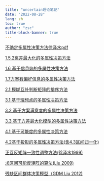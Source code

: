```yaml
---
title: "uncertain理论笔记"
date: "2022-08-28"
lang: zh
toc: true
author: "zsc"
title-block-banner: true
---
```


[不确定多属性决策方法徐泽水pdf](./posts/uncertain/2019-02-25不确定多属性方法徐泽水pdf.qmd)

[1.5.2离差最大化的多属性决策方法](./posts/uncertain/2019-02-26-1-5基于离差最大化.qmd)

[1.6 基于信息熵的多属性决策方法](./posts/uncertain/2019-02-26-1-6基于信息熵的多属性决策方法.qmd)

[1.7方案有偏好信息的多属性决策方法](./posts/uncertain/2019-02-26-1-7方案有偏好信息的多属性决策方法.qmd)

[2.1 模糊互补判断矩阵的排序方法](./posts/uncertain/2019-02-26-2-1模糊互补判断矩阵的排序方法.qmd)

[3.1 基于理想点的多属性决策方法](./posts/uncertain/2019-02-26-3-1基于理想点的多属性决策方法.qmd)

[3.2 基于方案满意度的多属性决策方法](./posts/uncertain/2019-02-26-3-2基于方案满意度的多属性决策方法.qmd)

[3.3 基于方差最大化模型的多属性决策方法](./posts/uncertain/2019-02-26-3-3基于方差最大化模型的多属性决策方法.qmd)

[4.1 基于可能度的多属性决策方法](./posts/uncertain/2019-02-26-4-1基于可能度的多属性决策方法.qmd)

[4.2基于投影的多属性决策方法(含4.3区间归一化)](./posts/uncertain/2019-02-26-4-2基于投影的多属性决策方法.qmd)

[正互反矩阵一致性调整方法(徐泽水1999)](./posts/uncertain/2019-05-03-adjust-w-xuzeshui1999.qmd)

[求区间可能度矩阵的算法(Liu 2009)](./posts/uncertain/2019-05-04-interval-of-possibility-degree.qmd)

[残缺区间群体决策模型（GDM Liu 2012)](./posts/uncertain/2019-05-05-incomplete-interval-GDM.qmd)

